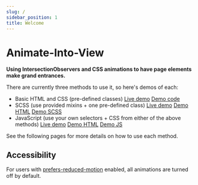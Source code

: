 ```yaml
---
slug: /
sidebar_position: 1
title: Welcome
---
```


# Animate-Into-View
**Using IntersectionObservers and CSS animations to have page elements make grand entrances.**

There are currently three methods to use it, so here's demos of each:

<ul className="flex-list">
	<li className="flex-list__item">
		<span>Basic HTML and CSS (pre-defined classes)</span>
		<a href="https://doubleedesign.github.io/animate-into-view/demo/demo-basic.html" target="_blank">Live demo</a>
		<a href="https://github.com/doubleedesign/animate-into-view/blob/master/demo/demo-basic.html">Demo code</a>
	</li>
	<li className="flex-list__item">
		<span>SCSS (use provided mixins + one pre-defined class)</span>
		<a href="https://doubleedesign.github.io/animate-into-view/demo/demo-scss.html" target="_blank">Live demo</a>
		<a href="https://github.com/doubleedesign/animate-into-view/blob/master/demo/demo-scss.html">Demo HTML</a>
		<a href="https://github.com/doubleedesign/animate-into-view/blob/master/demo/demo-scss.scss">Demo SCSS</a>
	</li>
	<li className="flex-list__item">
		<span>JavaScript (use your own selectors + CSS from either of the above methods)</span>
		<a href="https://doubleedesign.github.io/animate-into-view/demo/demo-js.html" target="_blank">Live demo</a>
		<a href="https://github.com/doubleedesign/animate-into-view/blob/master/demo/demo-js.html">Demo HTML</a>
		<a href="https://github.com/doubleedesign/animate-into-view/blob/master/demo/demo.js">Demo JS</a>
	</li>
</ul>

See the following pages for more details on how to use each method.

## Accessibility

For users with [prefers-reduced-motion](https://developer.mozilla.org/en-US/docs/Web/CSS/@media/prefers-reduced-motion) enabled, all animations are turned off by default.


